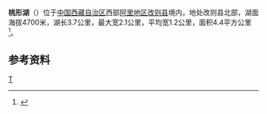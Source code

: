{{ViewTibetanScript}}
{{Infobox_lake
 |湖泊名稱 =桃形湖
 |湖泊照片 = 
 |湖泊照片標題 = 
 |測深圖 =
 |測深圖標題 =
 |湖泊所在地 = [[中国|中国]][[西藏|西藏]]
 |座標 = {{coord |33|53|N|84|01|E|display=inline,title|scale:500000_type:waterbody_region:CN}}
 |湖泊類別 = [[咸水湖|咸水湖]]
 |流入 =
 |流出 = 
 |集水區面積 =
 |集水區國家 =
 |湖泊長度 =3.7公里
 |湖泊闊度 = 最大2.1公里<br />平均1.2公里
 |湖泊面積 =4.4平方公里
 |平均深度 = 
 |最深深度 = 
 |水體體積 = 
 |湖水停留時間 =
 |湖岸線長度 =
 |海拔高度 = 4700米
 |湖中島嶼 =
 |湖邊城鎮 =
}}
{{Location map
 |China Tibet
 |mark=<!--dot-->Blue pog.svg
 |lat_deg=33|lat_min=53|lat_sec =
 |lon_deg=84|lon_min=01|lon_sec =
 |caption=桃形湖在[[西藏|西藏]]的位置。
 |position=right
 |width=350
 |float=right
}}
'''桃形湖'''（{{bo|z=ཐའོ་ཞིང་མཚོ།|w=tha'o zhing mtsho|t=Taozhing Tso}}）位于[[中国|中国]][[西藏自治区|西藏自治区]]西部[[阿里地区|阿里地区]][[改则县|改则县]]境内，地处改则县北部，湖面海拔4700米，湖长3.7公里，最大宽2.1公里，平均宽1.2公里，面积4.4平方公里<ref>{{cite book zh |author=王苏民 窦鸿身 |title=中国湖泊志 |format=M |edition=1 |location=北京 |publisher=科学出版社 |date=1998|pages=565|id= ISBN 7-03-006706-1}}</ref>。
==参考资料==
{{Reflist}}

[[Category:改则县湖泊|T]]